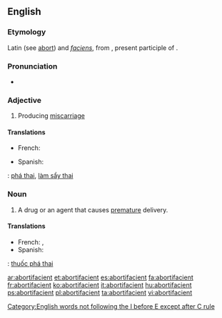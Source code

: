 ==English==

===Etymology===
Latin {{term|sc=polytonic|abortus||miscarriage|lang=la}} (see [[abort]]) and ''[[faciens]]'', from {{term|sc=polytonic|facere||I am making|lang=la}}, present participle of {{term|sc=polytonic|facio||I make|lang=la}}.

===Pronunciation===
* {{IPA|/əˈbɔɹtəfeɪʃənt/}}

===Adjective===
{{en-adj}}

# Producing [[miscarriage]]

====Translations====
{{trans-top|producing miscarriage}}
* French: {{t|fr|abortif}}
{{trans-mid}}
* Spanish: {{t+|es|abortivo}}
{{trans-bottom}}

{{checktrans}}
{{ttbc|vi}}: [[phá thai]], [[làm sẩy thai]]

===Noun===
{{en-noun}}

# {{pharmacology}} A drug or an agent that causes [[premature]] delivery.

====Translations====
{{trans-top|agent that causes premature delivery}}
* French: {{t|fr|abortif|m}}, {{t|fr|remède abortif|m}}
* Spanish: {{t+|es|abortivo|m}}
{{trans-mid}}
{{trans-bottom}}

{{checktrans}}
{{ttbc|vi}}: [[thuốc phá thai]]

[[Category:English words not following the I before E except after C rule]]

[[ar:abortifacient]]
[[et:abortifacient]]
[[es:abortifacient]]
[[fa:abortifacient]]
[[fr:abortifacient]]
[[ko:abortifacient]]
[[it:abortifacient]]
[[hu:abortifacient]]
[[ps:abortifacient]]
[[pl:abortifacient]]
[[ta:abortifacient]]
[[vi:abortifacient]]